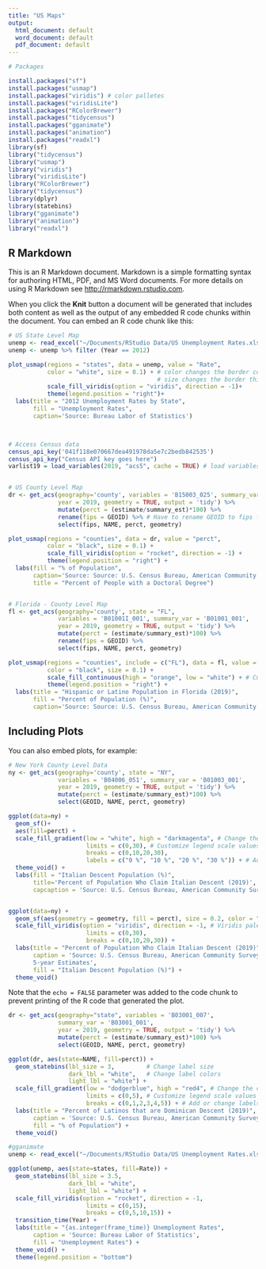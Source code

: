 ```yaml
---
title: "US Maps"
output:
  html_document: default
  word_document: default
  pdf_document: default
---
```


```r
# Packages

install.packages("sf")
install.packages("usmap")
install.packages("viridis") # color palletes
install.packages("viridisLite")
install.packages("RColorBrewer")
install.packages("tidycensus")
install.packages("gganimate")
install.packages("animation")
install.packages("readxl")
library(sf)
library("tidycensus")
library("usmap")
library("viridis")  
library("viridisLite")
library("RColorBrewer")
library("tidycensus")
library(dplyr)
library(statebins)
library("gganimate")
library("animation")
library("readxl")


```

## R Markdown

This is an R Markdown document. Markdown is a simple formatting syntax for authoring HTML, PDF, and MS Word documents. For more details on using R Markdown see <http://rmarkdown.rstudio.com>.

When you click the **Knit** button a document will be generated that includes both content as well as the output of any embedded R code chunks within the document. You can embed an R code chunk like this:

```r

# US State Level Map
unemp <- read_excel("~/Documents/RStudio Data/US Unemployment Rates.xlsx")
unemp <- unemp %>% filter (Year == 2012)

plot_usmap(regions = "states", data = unemp, value = "Rate",
           color = "white", size = 0.1) + # color changes the border color
                                          # size changes the border thickness
           scale_fill_viridis(option = "viridis", direction = -1)+
           theme(legend.position = "right")+
  labs(title = "2012 Unemployment Rates by State",
       fill = "Unemployment Rates",
       caption='Source: Bureau Labor of Statistics')



# Access Census data
census_api_key('041f118e070667dea491978da5e7c2bedb842535')
census_api_key("Census API key goes here")
varlist19 = load_variables(2019, "acs5", cache = TRUE) # load variables


# US County Level Map
dr <- get_acs(geography='county', variables = 'B15003_025', summary_var = 'B15003_001',
              year = 2019, geometry = TRUE, output = 'tidy') %>% 
              mutate(perct = (estimate/summary_est)*100) %>% 
              rename(fips = GEOID) %>% # Have to rename GEOID to fips for plot_usmap()
              select(fips, NAME, perct, geometry)

plot_usmap(regions = "counties", data = dr, value = "perct",
           color = "black", size = 0.1) +
           scale_fill_viridis(option = "rocket", direction = -1) +
           theme(legend.position = "right") +
  labs(fill = "% of Population",
       caption='Source: Source: U.S. Census Bureau, American Community Survey (ACS) 2015-2019, 5-year Estimates',
       title = "Percent of People with a Doctoral Degree")


# Florida - County Level Map
fl <- get_acs(geography='county', state = "FL", 
              variables = 'B01001I_001', summary_var = 'B01001_001',
              year = 2019, geometry = TRUE, output = 'tidy') %>% 
              mutate(perct = (estimate/summary_est)*100) %>% 
              rename(fips = GEOID) %>%
              select(fips, NAME, perct, geometry)

plot_usmap(regions = "counties", include = c("FL"), data = fl, value = "perct",
           color = "black", size = 0.1) +
           scale_fill_continuous(high = "orange", low = "white") + # Customize Colors
           theme(legend.position = "right") +
  labs(title = "Hispanic or Latino Population in Florida (2019)",
       fill = "Percent of Population (%)",
       caption='Source: Source: U.S. Census Bureau, American Community Survey (ACS) 2015-2019, 5-year Estimates')


```

## Including Plots

You can also embed plots, for example:

```r

# New York County Level Data
ny <- get_acs(geography='county', state = "NY", 
              variables = 'B04006_051', summary_var = 'B01003_001',
              year = 2019, geometry = TRUE, output = 'tidy') %>% 
              mutate(perct = (estimate/summary_est)*100) %>% 
              select(GEOID, NAME, perct, geometry)

ggplot(data=ny) +
  geom_sf()+
  aes(fill=perct) +
  scale_fill_gradient(low = "white", high = "darkmagenta", # Change the color
                      limits = c(0,30), # Customize legend scale values
                      breaks = c(0,10,20,30),
                      labels = c("0 %", "10 %", "20 %", "30 %")) + # Add labels
  theme_void() +
  labs(fill = "Italian Descent Population (%)",
       title='Percent of Population Who Claim Italian Descent (2019)',
       capcaption = 'Source: U.S. Census Bureau, American Community Survey (ACS) 2015-2019, 5-year Estimates') 


ggplot(data=ny) +
  geom_sf(aes(geometry = geometry, fill = perct), size = 0.2, color = "white")+
  scale_fill_viridis(option = "viridis", direction = -1, # Viridis palette
                      limits = c(0,30), 
                      breaks = c(0,10,20,30)) +
  labs(title = "Percent of Population Who Claim Italian Descent (2019)",
       caption = 'Source: U.S. Census Bureau, American Community Survey (ACS), 
       5-year Estimates',
       fill = "Italian Descent Population (%)") +
  theme_void() 

```

Note that the `echo = FALSE` parameter was added to the code chunk to prevent printing of the R code that generated the plot.

```r

dr <- get_acs(geography="state", variables = 'B03001_007', 
              summary_var = 'B03001_001',
              year = 2019, geometry = TRUE, output = 'tidy') %>% 
              mutate(perct = (estimate/summary_est)*100) %>%
              select(GEOID, NAME, perct, geometry)

ggplot(dr, aes(state=NAME, fill=perct)) +
  geom_statebins(lbl_size = 3,         # Change label size
                 dark_lbl = "white",   # Change label colors
                 light_lbl = "white") +
  scale_fill_gradient(low = "dodgerblue", high = "red4", # Change the color
                      limits = c(0,5), # Customize legend scale values
                      breaks = c(0,1,2,3,4,5)) + # Add or change labels
  labs(title = "Percent of Latinos that are Dominican Descent (2019)",
       caption = 'Source: U.S. Census Bureau, American Community Survey (ACS) 2015-2019, 5-year Estimates',
       fill = "% of Population") +
  theme_void()


```


```r

#gganimate
unemp <- read_excel("~/Documents/RStudio Data/US Unemployment Rates.xlsx")

ggplot(unemp, aes(state=states, fill=Rate)) + 
  geom_statebins(lbl_size = 3.5,
                 dark_lbl = "white",
                 light_lbl = "white") +
  scale_fill_viridis(option = "rocket", direction = -1,
                      limits = c(0,15), 
                      breaks = c(0,5,10,15)) + 
  transition_time(Year) +
  labs(title = "{as.integer(frame_time)} Unemployment Rates",
       caption = 'Source: Bureau Labor of Statistics',
       fill = "Unemployment Rates") +
  theme_void() +
  theme(legend.position = "bottom")



```



